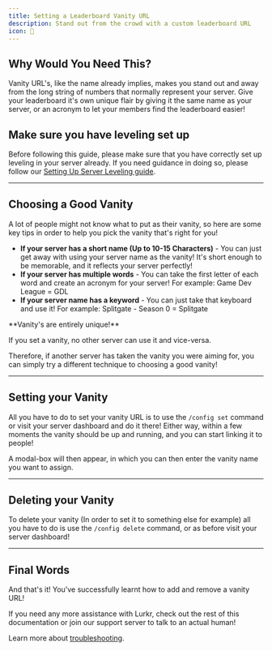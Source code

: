 ```yaml
---
title: Setting a Leaderboard Vanity URL
description: Stand out from the crowd with a custom leaderboard URL
icon: 🔗
---
```


## Why Would You Need This?

Vanity URL's, like the name already implies, makes you stand out and away from the long string of numbers that normally
represent your server. Give your leaderboard it's own unique flair by giving it the same name as your server, or an
acronym to let your members find the leaderboard easier!

## Make sure you have leveling set up

Before following this guide, please make sure that you have correctly set up leveling in your server already. If you
need guidance in doing so, please follow our [Setting Up Server Leveling guide](/bot/guides/setting-up-server-leveling).

---

## Choosing a Good Vanity

A lot of people might not know what to put as their vanity, so here are some key tips in order to help you pick the
vanity that's right for you!

- **If your server has a short name (Up to 10-15 Characters)** - You can just get away with using your server name as
  the vanity! It's short enough to be memorable, and it reflects your server perfectly!
- **If your server has multiple words** - You can take the first letter of each word and create an acronym for your
  server! For example: Game Dev League = GDL
- **If your server name has a keyword** - You can just take that keyboard and use it! For example: Splitgate - Season 0
  = Splitgate

<Callout type="warning">
**Vanity's are entirely unique!**

If you set a vanity, no other server can use it and vice-versa.

Therefore, if another server has taken the vanity you were aiming for, you can simply try a different technique to
choosing a good vanity!

</Callout>

---

## Setting your Vanity

All you have to do to set your vanity URL is to use the `/config set` command or visit your server dashboard and do it
there! Either way, within a few moments the vanity should be up and running, and you can start linking it to people!

A modal-box will then appear, in which you can then enter the vanity name you want to assign.

---

## Deleting your Vanity

To delete your vanity (In order to set it to something else for example) all you have to do is use the `/config delete`
command, or as before visit your server dashboard!

---

## Final Words

And that's it! You've successfully learnt how to add and remove a vanity URL!

If you need any more assistance with Lurkr, check out the rest of this documentation or join our support server to talk
to an actual human!

Learn more about [troubleshooting](/bot/information/troubleshooting).
